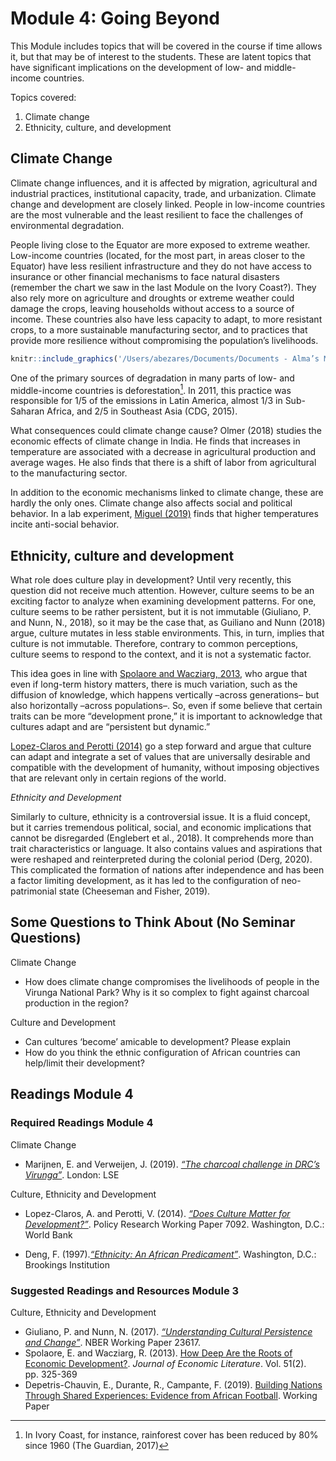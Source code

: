 # Module 4: Going Beyond

This Module includes topics that will be covered in the course if time allows it, but that may be of interest to the students. These are latent topics that have significant implications on the development of low- and middle-income countries.

Topics covered:

1. Climate change
2. Ethnicity, culture, and development


## Climate Change

Climate change influences, and it is affected by migration, agricultural and industrial practices, institutional capacity, trade, and urbanization. Climate change and development are closely linked. People in low-income countries are the most vulnerable and the least resilient to face the challenges of environmental degradation.  

People living close to the Equator are more exposed to extreme weather. Low-income countries (located, for the most part, in areas closer to the Equator) have less resilient infrastructure and they do not have access to insurance or other financial mechanisms to face natural disasters (remember the chart we saw in the last Module on the Ivory Coast?). They also rely more on agriculture and droughts or extreme weather could damage the crops, leaving households without access to a source of income. These countries also have less capacity to adapt, to more resistant crops, to a more sustainable manufacturing sector, and to practices that provide more resilience without compromising the population's livelihoods.

```r
knitr::include_graphics('/Users/abezares/Documents/Documents - Alma’s MacBook Pro/Whittier College/Course Material/Academic Year 2020-21/ECON371-PED/Book/images/whoshurt.png')
```

One of the primary sources of degradation in many parts of low- and middle-income countries is deforestation^[In Ivory Coast, for instance, rainforest cover has been reduced by 80\% since 1960 (The Guardian, 2017)]. In 2011, this practice was responsible for 1/5 of the emissions in Latin America, almost 1/3 in Sub-Saharan Africa, and 2/5 in Southeast Asia (CDG, 2015). 

What consequences could climate change cause? Olmer (2018) studies the economic effects of climate change in India. He finds that increases in temperature are associated with a decrease in agricultural production and average wages. He also finds that there is a shift of labor from agricultural to the manufacturing sector. 

In addition to the economic mechanisms linked to climate change, these are hardly the only ones. Climate change also affects social and political behavior. In a lab experiment, [Miguel (2019)](https://youtu.be/DiHCBG5bAm4) finds that higher temperatures incite anti-social behavior. 


## Ethnicity, culture and development

What role does culture play in development? Until very recently, this question did not receive much attention. However, culture seems to be an exciting factor to analyze when examining development patterns. For one, culture seems to be rather persistent, but it is not immutable (Giuliano, P. and Nunn, N., 2018), so it may be the case that, as Guiliano and Nunn (2018) argue, culture mutates in less stable environments. This, in turn, implies that culture is not immutable. Therefore, contrary to common perceptions, culture seems to respond to the context, and it is not a systematic factor.

This idea goes in line with [Spolaore and Wacziarg, 2013](https://drive.google.com/file/d/1r2CxfLC5m_Eb9XcSQ_v-2XlV2jvSaCeU/view?usp=sharing), who argue that even if long-term history matters, there is much variation, such as the diffusion of knowledge, which happens vertically --across generations-- but also horizontally --across populations--. So, even if some believe that certain traits can be more "development prone," it is important to acknowledge that cultures adapt and are "persistent but dynamic."

[Lopez-Claros and Perotti (2014)](https://drive.google.com/file/d/1vrPv39iys5xNF0dlvfGpxGt1Jo5x04a8/view?usp=sharing) go a step forward and argue that culture can adapt and integrate a set of values that are universally desirable and compatible with the development of humanity, without imposing objectives that are relevant only in certain regions of the world.

*Ethnicity and Development*

Similarly to culture, ethnicity is a controversial issue. It is a fluid concept, but it carries tremendous political, social, and economic implications that cannot be disregarded (Englebert et al., 2018). It comprehends more than trait characteristics or language. It also contains values and aspirations that were reshaped and reinterpreted during the colonial period (Derg, 2020). This complicated the formation of nations after independence and has been a factor limiting development, as it has led to the configuration of neo-patrimonial state (Cheeseman and Fisher, 2019).


## Some Questions to Think About (No Seminar Questions)

Climate Change

- How does climate change compromises the livelihoods of people in the Virunga National Park? Why is it so complex to fight against charcoal production in the region?

Culture and Development

- Can cultures 'become' amicable to development? Please explain
- How do you think the ethnic configuration of African countries can help/limit their development? 


## Readings Module 4

### Required Readings Module 4

Climate Change

- Marijnen, E. and Verweijen, J. (2019). [*"The charcoal challenge in DRC’s Virunga"*](https://drive.google.com/file/d/1xQNh4FkvYxIDlBYIP_bKCjziV_CXJYSf/view?usp=sharing). London: LSE

Culture, Ethnicity and Development

- Lopez-Claros, A. and Perotti, V. (2014). [*"Does Culture Matter for Development?"*](https://drive.google.com/file/d/1vrPv39iys5xNF0dlvfGpxGt1Jo5x04a8/view?usp=sharing). Policy Research Working Paper 7092. Washington, D.C.: World Bank 

- Deng, F. (1997).[*"Ethnicity: An African Predicament"*](https://drive.google.com/file/d/1l3uUQaz0TKzWVhZL_SUvh-up_s3u_klI/view?usp=sharing). Washington, D.C.: Brookings Institution 

### Suggested Readings and Resources Module 3

Culture, Ethnicity and Development

- Giuliano, P. and Nunn, N. (2017). [*"Understanding Cultural Persistence and Change"*](https://drive.google.com/file/d/13SPwKWULZCTRw-n7kEN2Rki1E6jaTWPj/view?usp=sharing). NBER Working Paper 23617. 
- Spolaore, E. and Wacziarg, R. (2013). [How Deep Are the Roots of Economic Development?](https://drive.google.com/file/d/1r2CxfLC5m_Eb9XcSQ_v-2XlV2jvSaCeU/view?usp=sharing). *Journal of Economic Literature*. Vol. 51(2). pp. 325-369
- Depetris-Chauvin, E., Durante, R., Campante, F. (2019). [Building Nations Through Shared Experiences: Evidence from African Football](https://drive.google.com/file/d/1SxL_MaDSrssICshAV7oc0kH45I1KhMgQ/view?usp=sharing). Working Paper

